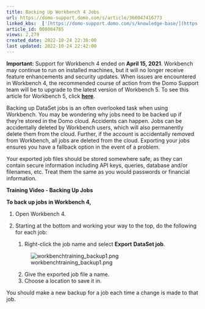 ```yaml
---
title: Backing Up Workbench 4 Jobs
url: https://domo-support.domo.com/s/article/360047416773
linked_kbs:  ['[https://domo-support.domo.com/s/knowledge-base/](https://domo-support.domo.com/s/knowledge-base/)', '[https://domo-support.domo.com/s/](https://domo-support.domo.com/s/)', '[https://domo-support.domo.com/s/topic/0TO5w000000ZammGAC](https://domo-support.domo.com/s/topic/0TO5w000000ZammGAC)', '[https://domo-support.domo.com/s/topic/0TO5w000000ZaoPGAS](https://domo-support.domo.com/s/topic/0TO5w000000ZaoPGAS)', '[https://domo-support.domo.com/s/topic/0TO5w000000ZapSGAS](https://domo-support.domo.com/s/topic/0TO5w000000ZapSGAS)', '[https://domo-support.domo.com/s/article/360044356293](https://domo-support.domo.com/s/article/360044356293)', '[https://domo-support.domo.com/s/article/360047416773](https://domo-support.domo.com/s/article/360047416773)', '[https://domo-support.domo.com/s/topic/0TO5w000000ZapSGAS/workbench-4](https://domo-support.domo.com/s/topic/0TO5w000000ZapSGAS/workbench-4)', '[https://domo-support.domo.com/s/article/360043429933](https://domo-support.domo.com/s/article/360043429933)', '[https://domo-support.domo.com/s/article/360043429953](https://domo-support.domo.com/s/article/360043429953)', '[https://domo-support.domo.com/s/article/360042925494](https://domo-support.domo.com/s/article/360042925494)', '[https://domo-support.domo.com/s/article/4408174643607](https://domo-support.domo.com/s/article/4408174643607)', '[https://domo-support.domo.com/s/article/360043429913](https://domo-support.domo.com/s/article/360043429913)', '[https://domo-support.domo.com/s/login/](https://domo-support.domo.com/s/login/)']
article_id: 000004785
views: 2,279
created_date: 2022-10-24 22:30:00
last updated: 2022-10-24 22:42:00
---
```









**Important:** Support for Workbench 4 ended on **April 15, 2021**. Workbench may continue to run on installed machines, but it will no longer receive feature enhancements and security updates. When issues are encountered in Workbench 4, the recommended course of action from the Domo Support team will be to upgrade to the latest version of Workbench 5. To see this article for Workbench 5, click [**here**](/s/article/360044356293).



Backing up DataSet jobs is an often overlooked task when using Workbench. You may be wondering why jobs need to be backed up if they’re stored in the Domo cloud. Accidents can happen. Jobs can be accidentally deleted by Workbench users, which will also permanently delete them from the cloud. Further, if the account is accidentally removed from Workbench, all jobs are deleted from the cloud. Exporting your jobs ensures you have a fallback option in the event of a problem.


Your exported job files should be stored somewhere safe, as they can contain secure information including API keys, queries, database and/or filenames, etc. Treat them the same as you would passwords or financial information.


**Training Video - Backing Up Jobs**



**To back up jobs in Workbench 4,**


1. Open Workbench 4.
2. Starting at the bottom and working your way to the top, do the following for each job:


	1. Right-click the job name and select **Export** **DataSet job**.  
	  
	![workbenchtraining_backup1.png](workbenchtraining_backup1.png)
	2. Give the exported job file a name.
	3. Choose a location to save it in.


You should make a new backup for a job each time a change is made to that job.


 

